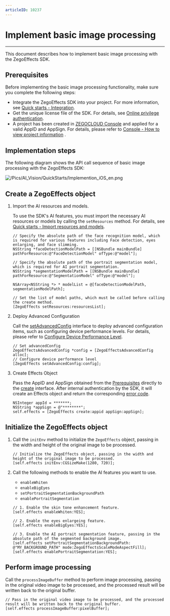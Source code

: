 ```yaml
---
articleID: 10237
---
```


# Implement basic image processing

---

This document describes how to implement basic image processing with the ZegoEffects SDK. 

## Prerequisites

Before implementing the basic image processing functionality, make sure you complete the following steps:


- Integrate the ZegoEffects SDK into your project. For more information, see [Quick starts - Integration](#9909).
- Get the unique license file of the SDK. For details, see [Online privilege authentication](!Quick_Starts/Authenticate_users_with_tokens).
- A project has been created in [ZEGOCLOUD Console](https://console.zegocloud.com) and applied for a valid AppID and AppSign. For details, please refer to [Console - How to view project information](#16144) .


## Implementation steps

The following diagram shows the  API call sequence of basic image processing with the ZegoEffects SDK:

![/Pics/AI_Vision/QuickStarts/Implemention_iOS_en.png](http://doc.oa.zego.im/Pics/AI_Vision/QuickStarts/Implemention_iOS_en.png)


## Create a ZegoEffects object

1. Import the AI resources and models.
   
     To use the SDK's AI features, you must import the necessary AI resources or models by calling the `setResources` method. For details, see [Quick starts - Import resources and models](#9919).

    ```objc
    // Specify the absolute path of the face recognition model, which is required for various features including Face detection, eyes enlarging, and face slimming.
    NSString *faceDetectionModelPath = [[NSBundle mainBundle] pathForResource:@"FaceDetectionModel" ofType:@"model"];

    // Specify the absolute path of the portrait segmentation model, which is required for AI portrait segmentation.
    NSString *segmentationModelPath = [[NSBundle mainBundle] pathForResource:@"SegmentationModel" ofType:@"model"];

    NSArray<NSString *> * modelList = @[faceDetectionModelPath, segmentationModelPath];

    // Set the list of model paths, which must be called before calling the create method.
    [ZegoEffects setResources:resourcesList];
    ```
     
2. Deploy Advanced Configuration

    Call the [setAdvancedConfig](@setAdvancedConfig) interface to deploy advanced configuration items, such as configuring device performance levels. For details, please refer to [Configure Device Performance Level](!getDeviceLevel).

    ```objc
    // Set advancedConfig
    ZegoEffectsAdvancedConfig *config = [ZegoEffectsAdvancedConfig alloc];
    // Configure device performance level
    [ZegoEffects setAdvancedConfig:config];
    ```

3. Create Effects Object

    Pass the AppID and AppSign obtained from the [Prerequisites](!Quick_Starts/Solution_Implementation#1) directly to the [create](/article/api?doc=Effects_SDK_API~objectivec_ios~class~ZegoEffects#create-appid-app-sign-2) interface. After internal authentication by the SDK, it will create an Effects object and return the corresponding [error code](!Error_Codes/Error_Codes).

    ```objc
    NSInteger appId = *******;
    NSString *appSign = @"********";
    self.effects = [ZegoEffects create:appid appSign:appSign];
    ``` 

## Initialize the ZegoEffects object

1. Call the `initEnv` method to initialize the `ZegoEffects` object, passing in the width and height of the original image to be processed.

    ```objc
    // Initialize the ZegoEffects object, passing in the width and height of the original image to be processed.
    [self.effects initEnv:CGSizeMake(1280, 720)];
    ```

2. Call the following methods to enable the AI features you want to use.

    - `enableWhiten`
    - `enableBigEyes`
    - `setPortraitSegmentationBackgroundPath`
    - `enablePortraitSegmentation` 
    
    ```objc
    // 1. Enable the skin tone enhancement feature.
    [self.effects enableWhiten:YES];
    
    // 2. Enable the eyes enlargeing feature.
    [self.effects enableBigEyes:YES];
    
    // 3. Enable the AI portrait segmentation feature, passing in the absolute path of the segmented background image.
    [self.effects setPortraitSegmentationBackgroundPath: @"MY_BACKGROUND_PATH" mode:ZegoEffectsScaleModeAspectFill];
    [self.effects enablePortraitSegmentation:YES];
    ```



## Perform image processing

Call the `processImageBuffer` method to perform image processing, passing in the original video image to be processed, and the processed result will be written back to the original buffer.

```objc
// Pass in the original video image to be processed, and the processed result will be written back to the original buffer.
[self.effects processImageBuffer:pixelBuffer];
```
